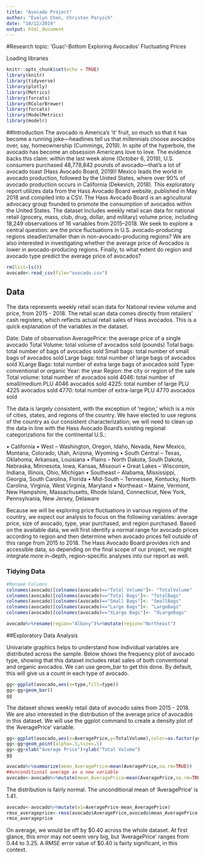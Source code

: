 ```yaml
---
title: "Avocado Project"
author: "Evelyn Chen, Christen Paryzch"
date: "10/12/2019"
output: html_document
---
```

#Research topic: ‘Guac’-Bottom Exploring Avocados’ Fluctuating Prices

Loading libraries
```r
knitr::opts_chunk$set(echo = TRUE)
library(knitr)
library(tidyverse)
library(plotly)
library(Metrics)
library(forcats)
library(RColorBrewer)
library(forcats)
library(ModelMetrics)
library(modelr)
```

##Introduction
  The avocado is America’s ‘it’ fruit, so much so that it has become a running joke—headlines tell us that millennials choose avocados over, say, homeownership (Cummings, 2019). In spite of the hyperbole, the avocado has become an obsession Americans love to love. The evidence backs this claim: within the last week alone (October 6, 2019), U.S. consumers purchased 48,778,842 pounds of avocado—that’s a lot of avocado toast (Hass Avocado Board, 2019)! Mexico leads the world in avocado production, followed by the United States, where over 90% of avocado production occurs in California (Dekevich, 2018). 
  This exploratory report utilizes data from the Hass Avocado Board website, published in May 2018 and compiled into a CSV. The Hass Avocado Board is an agricultural advocacy group founded to promote the consumption of avocados within the United States. The dataset includes weekly retail scan data for national retail (grocery, mass, club, drug, dollar, and military) volume price, including 18,249 observations of 16 variables from 2015–2018. 
	We seek to explore a central question: are the price fluctuations in U.S. avocado-producing regions steadier/smaller than in non-avocado-producing regions? We are also interested in investigating whether the average price of Avocados is lower in avocado-producing regions. Finally, to what extent do region and avocado type predict the average price of avocados?

```r
rm(list=ls())
avocado<-read_csv(file="avocado.csv")
```

## Data
The data represents weekly retail scan data for National review volume and price, from 2015 - 2018. The retail scan data comes directly from retailers' cash registers, which reflects actual retail sales of Hass avocados. This is a quick explanation of the variables in the dataset.

Date: Date of observation
AveragePrice: the average price of a single avocado
Total Volume: total volume of avocados sold (pounds)
Total bags: total number of bags of avocados sold
Small bags: total number of small bags of avocados sold
Large bags: total number of large bags of avocados sold
XLarge Bags: total number of extra large bags of avocados sold
Type: conventional or organic
Year: the year
Region: the city or region of the sale
Total volume: total number of avocados sold
4046: total number of small/medium PLU 4046 avocados sold
4225: total number of large PLU 4225 avocados sold
4770: total number of extra-large PLU 4770 avocados sold

The data is largely consistent, with the exception of ‘region,’ which is a mix of cities, states, and regions of the country. We have elected to use regions of the country as our consistent characterization; we will need to clean up the data in line with the Hass Avocado Board’s existing regional categorizations for the continental U.S.:

•	California
•	West – Washington, Oregon, Idaho, Nevada, New Mexico, Montana, Colorado, Utah, Arizona, Wyoming
•	South Central – Texas, Oklahoma, Arkansas, Louisiana
•	Plains – North Dakota, South Dakota, Nebraska, Minnesota, Iowa, Kansas, Missouri
•	Great Lakes – Wisconsin, Indiana, Illinois, Ohio, Michigan
•	Southeast – Alabama, Mississippi, Georgia, South Carolina, Florida
•	Mid-South – Tennessee, Kentucky, North Carolina, Virginia, West Virginia, Maryland
•	Northeast – Maine, Vermont, New Hampshire, Massachusetts, Rhode Island, Connecticut, New York, Pennsylvania, New Jersey, Delaware

Because we will be exploring price fluctuations in various regions of the country, we expect our analysis to focus on the following variables: average price, size of avocado, type, year purchased, and region purchased. Based on the available data, we will first identify a normal range for avocado prices according to region and then determine when avocado prices fell outside of this range from 2015 to 2018. The Hass Avocado Board provides rich and accessible data, so depending on the final scope of our project, we might integrate more in-depth, region-specific analyses into our report as well. 


### Tidying Data
```r
#Rename Columns
colnames(avocado)[colnames(avocado)=="Total Volume"]<- "TotalVolume"
colnames(avocado)[colnames(avocado)=="Total Bags"]<- "TotalBags"
colnames(avocado)[colnames(avocado)=="Small Bags"]<- "SmallBags"
colnames(avocado)[colnames(avocado)=="Large Bags"]<- "LargeBags"
colnames(avocado)[colnames(avocado)=="XLarge Bags"]<- "XLargeBags"
```


```r


avocado%>%rename(region="Albany")%>%mutate(region="Northeast")

```

##Exploratory Data Analysis

Univariate graphics helps to understand how individual variables are distributed across the sample. 
Below shows the frequency plot of avocado type, showing that this dataset includes retail sales of both conventional and organic avocados. We can use geom_bar to get this done. By default, this will give us a count in each type of avocado. 

```r
gg<-ggplot(avocado,aes(x=type,fill=type))
gg<-gg+geom_bar()
gg
```

The dataset shows weekly retail data of avocado sales from 2015 - 2018. We are also interested in the distribution of the average price of avocados in this dataset. We will use the ggplot command to create a density plot of the 'AveragePrice' variable. 
```r
gg<-ggplot(avocado,aes(x=AveragePrice,y=TotalVolume),color=as.factor(year))
gg<-gg+geom_point(alpha=.5,size=.5)
gg<-gg+xlab("Average Price")+ylab("Total Volume")
gg
```



```r
avocado%>%summarize(mean_AveragePrice=mean(AveragePrice,na.rm=TRUE))
##unconditional average as a new variable
avocado<-avocado%>%mutate(mean_AveragePrice=mean(AveragePrice,na.rm=TRUE))
```

The distribution is fairly normal. The unconditional mean of 'AveragePrice' is 1.41. 

```r
avocado<-avocado%>%mutate(e1=AveragePrice-mean_AveragePrice)
rmse_averageprice<-rmse(avocado$AveragePrice,avocado$mean_AveragePrice)
rmse_averageprice
```
On average, we would be off by $0.40 across the whole dataset. At first glance, this error may not seem very big, but 'AveragePrice' ranges from 0.44 to 3.25. A RMSE error value of $0.40 is fairly significant, in this context. 




